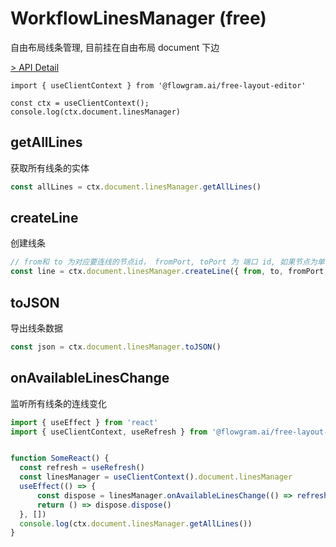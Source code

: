 # WorkflowLinesManager (free)

自由布局线条管理, 目前挂在自由布局 document 下边

[> API Detail](https://coze-dev.github.io/flowgram.ai/auto-docs/free-layout-core/classes/WorkflowLinesManager.html)

```
import { useClientContext } from '@flowgram.ai/free-layout-editor'

const ctx = useClientContext();
console.log(ctx.document.linesManager)
```

## getAllLines

获取所有线条的实体

```ts pure
const allLines = ctx.document.linesManager.getAllLines()

```

## createLine

创建线条
```ts pure
// from和 to 为对应要连线的节点id， fromPort, toPort 为 端口 id, 如果节点为单个端口可以不指定
const line = ctx.document.linesManager.createLine({ from, to, fromPort, toPort })
```

## toJSON

导出线条数据

```ts pure
const json = ctx.document.linesManager.toJSON()
```

## onAvailableLinesChange

监听所有线条的连线变化

```ts pure
import { useEffect } from 'react'
import { useClientContext, useRefresh } from '@flowgram.ai/free-layout-editor'


function SomeReact() {
  const refresh = useRefresh()
  const linesManager = useClientContext().document.linesManager
  useEffect(() => {
      const dispose = linesManager.onAvailableLinesChange(() => refresh())
      return () => dispose.dispose()
  }, [])
  console.log(ctx.document.linesManager.getAllLines())
}
```
